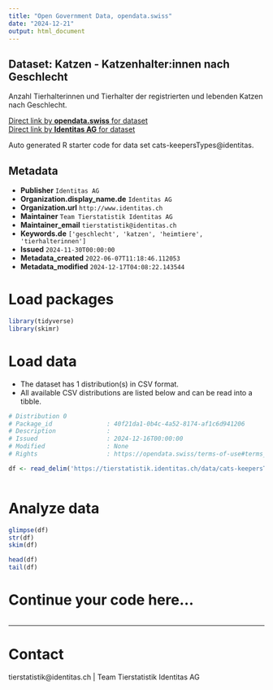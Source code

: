 ```yaml
---
title: "Open Government Data, opendata.swiss"
date: "2024-12-21"
output: html_document
---
```


## Dataset: Katzen - Katzenhalter:innen nach Geschlecht

Anzahl Tierhalterinnen und Tierhalter der registrierten und lebenden Katzen nach Geschlecht.

[Direct link by **opendata.swiss** for dataset](https://opendata.swiss/de/dataset/katzen-katzenhalter-innen-nach-geschlecht)<br>
[Direct link by **Identitas AG** for dataset](https://tierstatistik.identitas.ch/)

Auto generated R starter code for data set cats-keepersTypes@identitas.

## Metadata

- **Publisher** `Identitas AG`
- **Organization.display_name.de** `Identitas AG`
- **Organization.url** `http://www.identitas.ch`
- **Maintainer** `Team Tierstatistik Identitas AG`
- **Maintainer_email** `tierstatistik@identitas.ch`
- **Keywords.de** `['geschlecht', 'katzen', 'heimtiere', 'tierhalterinnen']`
- **Issued** `2024-11-30T00:00:00`
- **Metadata_created** `2022-06-07T11:18:46.112053`
- **Metadata_modified** `2024-12-17T04:08:22.143544`


# Load packages

```r

library(tidyverse)
library(skimr)

```

# Load data

-   The dataset has 1 distribution(s) in CSV format.
-   All available CSV distributions are listed below and can be read into a tibble.

```r

# Distribution 0
# Package_id               : 40f21da1-0b4c-4a52-8174-af1c6d941206
# Description              : 
# Issued                   : 2024-12-16T00:00:00
# Modified                 : None
# Rights                   : https://opendata.swiss/terms-of-use#terms_by

df <- read_delim('https://tierstatistik.identitas.ch/data/cats-keepersTypes.csv')



```

# Analyze data

```r

glimpse(df)
str(df)
skim(df)

head(df)
tail(df)

```

# Continue your code here...

```r

```

------------------------------------------------------------------------

# Contact

tierstatistik@identitas.ch | Team Tierstatistik Identitas AG

